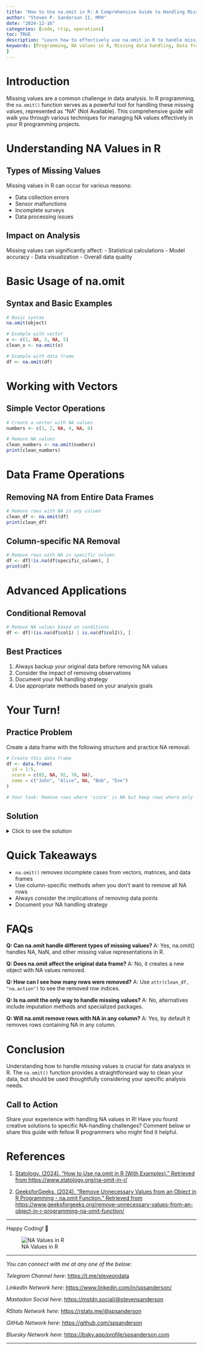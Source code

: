 ```yaml
---
title: "How to Use na.omit in R: A Comprehensive Guide to Handling Missing Values"
author: "Steven P. Sanderson II, MPH"
date: "2024-12-16"
categories: [code, rtip, operations]
toc: TRUE
description: "Learn how to effectively use na.omit in R to handle missing values in vectors, matrices, and data frames. Includes practical examples and best practices for data cleaning."
keywords: [Programming, NA values in R, Missing data handling, Data frame cleaning, R data preprocessing, is.na() function, Complete cases, Data frame manipulation, Vector NA removal, Specific column NA handling, R programming NA treatment
]
---
```


# Introduction

Missing values are a common challenge in data analysis. In R programming, the `na.omit()` function serves as a powerful tool for handling these missing values, represented as "NA" (Not Available). This comprehensive guide will walk you through various techniques for managing NA values effectively in your R programming projects.

# Understanding NA Values in R

## Types of Missing Values

Missing values in R can occur for various reasons:

- Data collection errors
- Sensor malfunctions
- Incomplete surveys
- Data processing issues

## Impact on Analysis

Missing values can significantly affect:
- Statistical calculations
- Model accuracy
- Data visualization
- Overall data quality

# Basic Usage of na.omit

## Syntax and Basic Examples

```r
# Basic syntax
na.omit(object)

# Example with vector
x <- c(1, NA, 3, NA, 5)
clean_x <- na.omit(x)

# Example with data frame
df <- na.omit(df)
```

# Working with Vectors

## Simple Vector Operations

```r
# Create a vector with NA values
numbers <- c(1, 2, NA, 4, NA, 6)

# Remove NA values
clean_numbers <- na.omit(numbers)
print(clean_numbers)
```

# Data Frame Operations

## Removing NA from Entire Data Frames

```r
# Remove rows with NA in any column
clean_df <- na.omit(df)
print(clean_df)
```

## Column-specific NA Removal

```r
# Remove rows with NA in specific column
df <- df[!is.na(df$specific_column), ]
print(df)
```

# Advanced Applications

## Conditional Removal

```r
# Remove NA values based on conditions
df <- df[!(is.na(df$col1) | is.na(df$col2)), ]
```

## Best Practices

1. Always backup your original data before removing NA values
2. Consider the impact of removing observations
3. Document your NA handling strategy
4. Use appropriate methods based on your analysis goals

# Your Turn!

## Practice Problem

Create a data frame with the following structure and practice NA removal:

```r
# Create this data frame
df <- data.frame(
  id = 1:5,
  score = c(85, NA, 92, 78, NA),
  name = c("John", "Alice", NA, "Bob", "Eve")
)

# Your task: Remove rows where 'score' is NA but keep rows where only 'name' is NA
```

## Solution

<details><summary>Click to see the solution</summary>
```r
# Solution
clean_df <- df[!is.na(df$score), ]
print(clean_df)
```
</details>

# Quick Takeaways

- `na.omit()` removes incomplete cases from vectors, matrices, and data frames
- Use column-specific methods when you don't want to remove all NA rows
- Always consider the implications of removing data points
- Document your NA handling strategy

# FAQs

**Q: Can na.omit handle different types of missing values?**
A: Yes, na.omit() handles NA, NaN, and other missing value representations in R.

**Q: Does na.omit affect the original data frame?**
A: No, it creates a new object with NA values removed.

**Q: How can I see how many rows were removed?**
A: Use `attr(clean_df, "na.action")` to see the removed row indices.

**Q: Is na.omit the only way to handle missing values?**
A: No, alternatives include imputation methods and specialized packages.

**Q: Will na.omit remove rows with NA in any column?**
A: Yes, by default it removes rows containing NA in any column.

# Conclusion

Understanding how to handle missing values is crucial for data analysis in R. The `na.omit()` function provides a straightforward way to clean your data, but should be used thoughtfully considering your specific analysis needs.

## Call to Action
Share your experience with handling NA values in R! Have you found creative solutions to specific NA-handling challenges? Comment below or share this guide with fellow R programmers who might find it helpful.

# References

1. [Statology. (2024). "How to Use na.omit in R (With Examples)." Retrieved from https://www.statology.org/na-omit-in-r/](https://www.statology.org/na-omit-in-r/)

2. [GeeksforGeeks. (2024). "Remove Unnecessary Values from an Object in R Programming - na.omit Function." Retrieved from https://www.geeksforgeeks.org/remove-unnecessary-values-from-an-object-in-r-programming-na-omit-function/](https://www.geeksforgeeks.org/remove-unnecessary-values-from-an-object-in-r-programming-na-omit-function/)

------------------------------------------------------------------------

Happy Coding! 🚀

![NA Values in R](todays_post.png)

------------------------------------------------------------------------

*You can connect with me at any one of the below*:

*Telegram Channel here*: <https://t.me/steveondata>

*LinkedIn Network here*: <https://www.linkedin.com/in/spsanderson/>

*Mastadon Social here*: [https://mstdn.social/\@stevensanderson](https://mstdn.social/@stevensanderson)

*RStats Network here*: [https://rstats.me/\@spsanderson](https://rstats.me/@spsanderson)

*GitHub Network here*: <https://github.com/spsanderson>

*Bluesky Network here*: <https://bsky.app/profile/spsanderson.com>

------------------------------------------------------------------------

```{=html}
<script src="https://giscus.app/client.js"
        data-repo="spsanderson/steveondata"
        data-repo-id="R_kgDOIIxnLw"
        data-category="Comments"
        data-category-id="DIC_kwDOIIxnL84ChTk8"
        data-mapping="url"
        data-strict="0"
        data-reactions-enabled="1"
        data-emit-metadata="0"
        data-input-position="top"
        data-theme="dark"
        data-lang="en"
        data-loading="lazy"
        crossorigin="anonymous"
        async>
</script>
```
